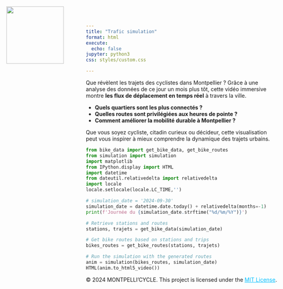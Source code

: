 ```yaml
---
title: "Trafic simulation"
format: html
execute:
  echo: false
jupyter: python3
css: styles/custom.css

---
```

![ ](images/logo.png){style="position: absolute; top: 20px; left: 20px; width: 150px; height: auto;"}


Que révèlent les trajets des cyclistes dans Montpellier ? Grâce à une analyse des données de ce jour un mois plus tôt, cette vidéo immersive montre **les flux de déplacement en temps réel** à travers la ville.  
 
- **Quels quartiers sont les plus connectés ?**  
- **Quelles routes sont privilégiées aux heures de pointe ?**  
- **Comment améliorer la mobilité durable à Montpellier ?**
   

Que vous soyez cycliste, citadin curieux ou décideur, cette visualisation peut vous inspirer à mieux comprendre la dynamique des trajets urbains. 


```python
from bike_data import get_bike_data, get_bike_routes
from simulation import simulation 
import matplotlib
from IPython.display import HTML
import datetime
from dateutil.relativedelta import relativedelta
import locale
locale.setlocale(locale.LC_TIME,'')

# simulation_date = '2024-09-30'
simulation_date = datetime.date.today() + relativedelta(months=-1)
print(f'Journée du {simulation_date.strftime("%d/%m/%Y")}')

# Retrieve stations and routes
stations, trajets = get_bike_data(simulation_date)

# Get bike routes based on stations and trips
bikes_routes = get_bike_routes(stations, trajets)

# Run the simulation with the generated routes
anim = simulation(bikes_routes, simulation_date)
HTML(anim.to_html5_video())

```

<footer>
  <p>
    &copy; 2024 MONTPELLI'CYCLE. This project is licensed under the 
    <a href="LICENSE" target="_blank" style="color: #00bfff;">MIT License</a>.
  </p>
</footer>